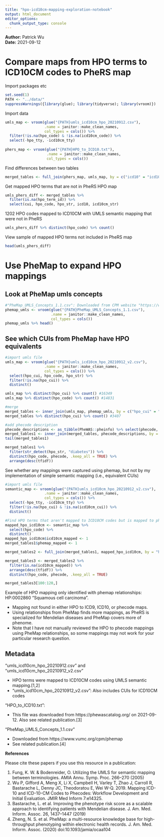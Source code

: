 ```yaml
---
title: "hpo-icd10cm-mapping-exploration-notebook"
output: html_document
editor_options: 
  chunk_output_type: console
---
```

**Author:** Patrick Wu  
**Date:** 2021-09-12  

# Compare maps from HPO terms to ICD10CM codes to PheRS map  

Import packages etc
```r
set.seed(1)
PATH <- "../data/"
suppressWarnings({library(glue); library(tidyverse); library(vroom)})
```

Import data  
```r
umls_map <- vroom(glue("{PATH}umls_icd10cm_hpo_20210912.csv"), 
                  .name = janitor::make_clean_names, 
                  col_types = cols()) %>% 
  filter(!is.na(hpo_code) & !is.na(icd10cm_code)) %>% 
  select(-hpo_tty, -icd10cm_tty)
  
phers_map <- vroom(glue("{PATH}HPO_to_ICD10.txt"),
                   .name = janitor::make_clean_names, 
                   col_types = cols())
```
  
Find differences between two tables
```r
merged_tables <- full_join(phers_map, umls_map, by = c("icd10" = "icd10cm_code"))
```
  
Get mapped HPO terms that are not in PheRS HPO map   
```r
umls_phers_diff <- merged_tables %>% 
  filter(is.na(hpo_term_id)) %>% 
  select(cui, hpo_code, hpo_str, icd10, icd10cm_str)
```

1202 HPO codes mapped to ICD10CM with UMLS semantic mapping that were not in PheRS  
```r
umls_phers_diff %>% distinct(hpo_code) %>% count()
```

View sample of mapped HPO terms not included in PheRS map  
```r
head(umls_phers_diff)
```

# Use PheMap to expand HPO mappings  
## Look at PheMap umls concepts
```r
#"PheMap_UMLS_Concepts_1.1.csv": Downloaded from CPM website "https://www.vumc.org/cpm/phemap"  
phemap_umls <- vroom(glue("{PATH}PheMap_UMLS_Concepts_1.1.csv"),
                     .name = janitor::make_clean_names, 
                     col_types = cols())  
phemap_umls %>% head()
```

## See which CUIs from PheMap have HPO equivalents
```r
#import umls file
umls_map <- vroom(glue("{PATH}umls_icd10cm_hpo_20210912_v2.csv"), 
                  .name = janitor::make_clean_names, 
                  col_types = cols()) %>% 
  select(hpo_cui, hpo_code, hpo_str) %>% 
  filter(!is.na(hpo_cui)) %>% 
  distinct()

umls_map %>% distinct(hpo_cui) %>% count() #16349
umls_map %>% distinct(hpo_code) %>% count() #14831

#merge
merged_tables <- inner_join(umls_map, phemap_umls, by = c("hpo_cui" = "cui"))
merged_tables %>% distinct(hpo_cui) %>% count() #3407  

#add phecode description
phecode_descriptions <- as_tibble(PheWAS::pheinfo) %>% select(phecode, description)
merged_tables1 <- inner_join(merged_tables, phecode_descriptions, by = "phecode")
tail(merged_tables1)

merged_tables1 %>% 
  filter(str_detect(hpo_str, "diabetes")) %>% 
  distinct(hpo_code, phecode, .keep_all = TRUE) %>% 
  arrange(desc(tfidf))
```

See whether any mappings were captured using phemap, but not by my implementation of simple semantic mapping (i.e., equivalent CUIs)  
```r
#import umls file
semantic_map <- vroom(glue("{PATH}umls_icd10cm_hpo_20210912_v2.csv"), 
                  .name = janitor::make_clean_names, 
                  col_types = cols()) %>% 
  select(-hpo_tty, -icd10cm_tty) %>% 
  filter(!is.na(hpo_cui) & !is.na(icd10cm_cui)) %>% 
  distinct()

#Find HPO terms that aren't mapped to ICD10CM codes but is mapped to phecode via phemap  
mapped_hpo_icd10cm <- semantic_map %>% 
  select(hpo_code) %>% 
  distinct()
mapped_hpo_icd10cm$icd10cm_mapped <- 1
merged_tables1$phemap_mapped <- 1

merged_tables2 <- full_join(merged_tables1, mapped_hpo_icd10cm, by = "hpo_code") 

merged_tables3 <- merged_tables2 %>% 
  filter(is.na(icd10cm_mapped)) %>% 
  arrange(desc(tfidf)) %>% 
  distinct(hpo_code, phecode, .keep_all = TRUE)

merged_tables3[100:120,]  
```

Example of HPO mapping only identified with phemap relationships: HP:0002860 "Squamous cell carcinoma".  

  * Mapping not found in either HPO to ICD9, ICD10, or phecode maps.  
  * Using relationships from PheMap finds more mappings, as PheRS is specialized for Mendelian diseases and PheMap covers more of phenome.  
  * Note that I have not manually reviewed the HPO to phecode mappings using PheMap relationships, so some mappings may not work for your particular research question.   

## Metadata  

"umls_icd10cm_hpo_20210912.csv" and "umls_icd10cm_hpo_20210912_v2.csv"

  * HPO terms were mapped to ICD10CM codes using UMLS semantic mapping.[1,2]  
  * "umls_icd10cm_hpo_20210912_v2.csv": Also includes CUIs for ICD10CM codes  

"HPO_to_ICD10.txt":  

  * This file was downloaded from https://phewascatalog.org/ on 2021-09-12. Also see related publication.[3]  
  
"PheMap_UMLS_Concepts_1.1.csv"  

  * Downloaded from https://www.vumc.org/cpm/phemap  
  * See related publication.[4]  

**References**  

Please cite these papers if you use this resource in a publication:  

  1. Fung, K. W. & Bodenreider, O. Utilizing the UMLS for semantic mapping between terminologies. AMIA Annu. Symp. Proc. 266–270 (2005)  
  2. Wu P, Gifford A, Meng X, Li X, Campbell H, Varley T, Zhao J, Carroll R, Bastarache L, Denny JC, Theodoratou E, Wei W-Q. 2019. Mapping ICD-10 and ICD-10-CM Codes to Phecodes: Workflow Development and Initial Evaluation. JMIR Med Inform 7:e14325.  
  3. Bastarache, L. et al. Improving the phenotype risk score as a scalable approach to identifying patients with Mendelian disease. J. Am. Med. Inform. Assoc. 26, 1437–1447 (2019)  
  4. Zheng, N. S. et al. PheMap: a multi-resource knowledge base for high-throughput phenotyping within electronic health records. J. Am. Med. Inform. Assoc. (2020) doi:10.1093/jamia/ocaa104  

